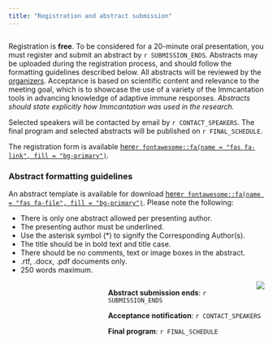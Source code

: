 ```yaml
--- 
title: "Registration and abstract submission"
---
```


<!-- main text -->
<div style="max-width: 55rem; float:left;">
Registration is **free**<!-- and will be open until `r REGISTRATION_ENDS`-->. To be considered for a 20-minute oral presentation, you must register and submit an abstract by `r SUBMISSION_ENDS`. 
Abstracts may be uploaded during the registration process, and should follow the formatting guidelines described below. All abstracts will be reviewed by the [organizers](https://medicine.yale.edu/lab/kleinstein/people/). Acceptance is based on scientific content and relevance to the meeting goal, which is to showcase 
the use of a variety of the Immcantation tools in advancing knowledge of adaptive immune responses. *Abstracts should state explicitly how Immcantation was used in the research.*

Selected speakers will be contacted by email by `r CONTACT_SPEAKERS`.
The final program and selected abstracts will be published on `r FINAL_SCHEDULE`.

The registration form is available [here`r fontawesome::fa(name = "fas fa-link", fill = "bg-primary")`](`r REGISTRATION_FORM`).

### Abstract formatting guidelines

An abstract template is available for download <a href="static/AbstractTemplate.docx">here`r fontawesome::fa(name = "fas fa-file", fill = "bg-primary")`</a>. Please note the following:

* There is only one abstract allowed per presenting author.
* The presenting author must be underlined.
* Use the asterisk symbol (*) to signify the Corresponding Author(s).
* The title should be in bold text and title case.
* There should be no comments, text or image boxes in the abstract.
* .rtf, .docx, .pdf  documents only.
* 250 words maximum.
</div>

<!-- side box -->
<div class="card text-white bg-primary mb-3" style="max-width: 35rem; float:right;">
<div class="card-header"><img src='static/immcantation-circle.png' style="max-width: 10rem; float:right;"></div>
<div class="card-body">
<div class="card-title"></div>
<div class="card-text">

<!-- <button type="button" class="btn btn-outline-primary">[Go to the <br> registration form](`r REGISTRATION_FORM`)</button> -->

**Abstract submission ends**: `r SUBMISSION_ENDS`

**Acceptance notification**: `r CONTACT_SPEAKERS`

**Final program**: `r FINAL_SCHEDULE`

<!--**Registration ends**: `r REGISTRATION_ENDS`-->

</div></div>
 </div>